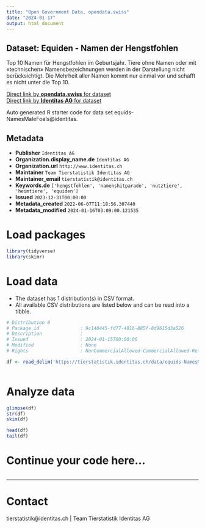 ```yaml
---
title: "Open Government Data, opendata.swiss"
date: "2024-01-17"
output: html_document
---
```


## Dataset: Equiden - Namen der Hengstfohlen

Top 10 Namen für Hengstfohlen im Geburtsjahr. Tiere ohne Namen oder mit «technischen» Namensbezeichnungen werden in der Darstellung nicht berücksichtigt. Die Mehrheit aller Namen kommt nur einmal vor und schafft es nicht unter die Top 10.

[Direct link by **opendata.swiss** for dataset](https://opendata.swiss/de/dataset/equiden-namen-der-hengstfohlen)<br>
[Direct link by **Identitas AG** for dataset](https://tierstatistik.identitas.ch/)

Auto generated R starter code for data set equids-NamesMaleFoals@identitas.

## Metadata

- **Publisher** `Identitas AG`
- **Organization.display_name.de** `Identitas AG`
- **Organization.url** `http://www.identitas.ch`
- **Maintainer** `Team Tierstatistik Identitas AG`
- **Maintainer_email** `tierstatistik@identitas.ch`
- **Keywords.de** `['hengstfohlen', 'namenshitparade', 'nutztiere', 'heimtiere', 'equiden']`
- **Issued** `2023-12-31T00:00:00`
- **Metadata_created** `2022-06-07T11:18:56.307440`
- **Metadata_modified** `2024-01-16T03:09:00.121535`


# Load packages

```r

library(tidyverse)
library(skimr)

```

# Load data

-   The dataset has 1 distribution(s) in CSV format.
-   All available CSV distributions are listed below and can be read into a tibble.

```r

# Distribution 0
# Package_id               : 9c140445-fd77-4016-885f-8d9615d3a526
# Description              : 
# Issued                   : 2024-01-15T00:00:00
# Modified                 : None
# Rights                   : NonCommercialAllowed-CommercialAllowed-ReferenceRequired

df <- read_delim('https://tierstatistik.identitas.ch/data/equids-NamesMaleFoals.csv')



```

# Analyze data

```r

glimpse(df)
str(df)
skim(df)

head(df)
tail(df)

```

# Continue your code here...

```r

```

------------------------------------------------------------------------

# Contact

tierstatistik@identitas.ch | Team Tierstatistik Identitas AG
